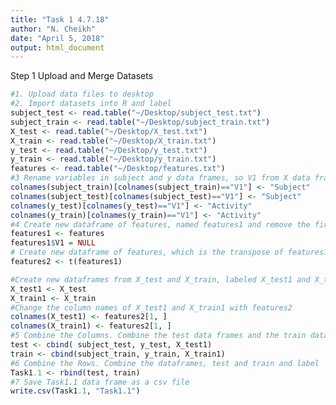 ```yaml
---
title: "Task 1 4.7.18"
author: "N. Cheikh"
date: "April 5, 2018"
output: html_document
---
```

Step 1 Upload and Merge Datasets
```r
#1. Upload data files to desktop
#2. Import datasets into R and label
subject_test <- read.table("~/Desktop/subject_test.txt")
subject_train <- read.table("~/Desktop/subject_train.txt")
X_test <- read.table("~/Desktop/X_test.txt")
X_train <- read.table("~/Desktop/X_train.txt")
y_test <- read.table("~/Desktop/y_test.txt")
y_train <- read.table("~/Desktop/y_train.txt")
features <- read.table("~/Desktop/features.txt")
#3 Rename variables in subject and y data frames, so V1 from X data frames is not confused with the V1 from the subject and y data frames
colnames(subject_train)[colnames(subject_train)=="V1"] <- "Subject"
colnames(subject_test)[colnames(subject_test)=="V1"] <- "Subject"
colnames(y_test)[colnames(y_test)=="V1"] <- "Activity"
colnames(y_train)[colnames(y_train)=="V1"] <- "Activity"
#4 Create new dataframe of features, named features1 and remove the first column of the dataframe, features1
features1 <- features
features1$V1 = NULL
# Create new dataframe of features, which is the transpose of features1, labeled features2
features2 <- t(features1)

#Create new dataframes from X_test and X_train, labeled X_test1 and X_train1 respectively
X_test1 <- X_test
X_train1 <- X_train
#Change the column names of X_test1 and X_train1 with features2
colnames(X_test1) <- features2[1, ]
colnames(X_train1) <- features2[1, ]
#5 Combine the Columns. Combine the test data frames and the train data frames seperately and label
test <- cbind( subject_test, y_test, X_test1)
train <- cbind(subject_train, y_train, X_train1)
#6 Combine the Rows. Combine the dataframes, test and train and label 'Task1.1'
Task1.1 <- rbind(test, train)
#7 Save Task1.1 data frame as a csv file
write.csv(Task1.1, "Task1.1")
```